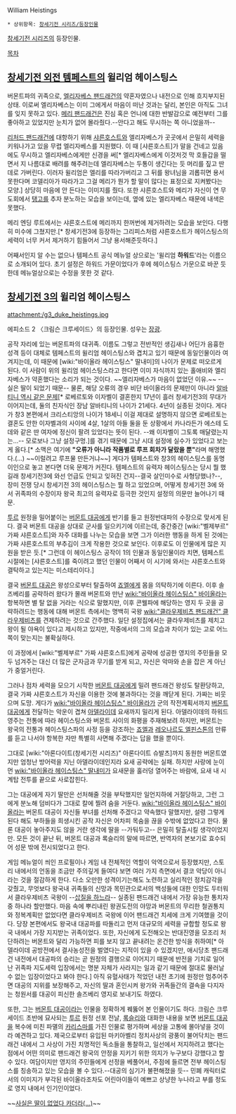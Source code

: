 William Heistings

 * 상위항목: [[창세기전 시리즈/등장인물]]

[[창세기전 시리즈]]의 등장인물.

[[목차]]
== [[창세기전 외전 템페스트]]의 윌리엄 헤이스팅스 ==
버몬트파의 귀족으로, [[엘리자베스 팬드래건]]의 약혼자였으나 내전으로 인해 흐지부지된 상태. 이로써 엘리자베스는 이미 그에게서 마음이 떠난 것과는 달리, 본인은 아직도 그녀를 잊지 못하고 있다. [[메리 팬드래건]]은 진심 혹은 언니에 대한 반발감으로 예전부터 그를 좋아하고 있었지만 눈치가 없어 몰라줬다.--안다고 해도 무시하는 쪽 아니었을까--

[[리처드 팬드래건]]에 대항하기 위해 [[샤른호스트]]와 엘리자베스가 곳곳에서 은밀히 세력을 키워나가고 있을 무렵 엘리자베스를 지원했다. 이 때 [샤른호스트]가 말을 건네고 있음에도 무시하고 엘리자베스에게만 신경을 써[* 엘리자베스에게 이것저것 막 호들갑을 떨면서 지 나름대로 배려를 해주려는데 엘리자베스는 두통이 생긴다는 듯 머리를 짚고 딴데로 가버린다. 이러자 윌리엄은 엘리를 따라가버리고 그 뒤를 왕녀님을 괴롭히면 용서 못한다며 코델리아가 따라가고 그걸 메리가 뭔가 할 말이 많다는 표정으로 지켜봤다는 모양.] 상당히 마음에 안 든다는 이미지를 줬다. 또한 샤른호스트와 메리가 자신이 연 무도회에서 [[탱고]]를 추자 분노하는 모습을 보이는데, 옆에 있는 엘리자베스 때문에 내색은 못했다.

메리 엔딩 루트에서는 샤른호스트에 메리까지 한꺼번에 제거하려는 모습을 보인다. 다행히 미수에 그쳤지만.[* 창세기전3에 등장하는 그리피스처럼 샤른호스트가 헤이스팅스의 세력이 너무 커서 제거하기 힘들어서 그냥 용서해준듯하다.]

어째서인지 알 수는 없으나 템페스트 공식 메뉴얼 상으로는 '윌리엄 '''하워드''''라는 이름으로 소개되어 있다. 초기 설정은 하워드 가문이었다가 후에 헤이스팅스 가문으로 바꾼 듯한데 메뉴얼상으로는 수정을 못한 것 같다.

== [[창세기전 3]]의 윌리엄 헤이스팅스 == 
attachment:/g3_duke_heistings.jpg

에피소드 2 〈크림슨 크루세이드〉의 등장인물. 성우는 [[장광]].

공작 자리에 있는 버몬트파의 대귀족. 이름도 그렇고 전반적인 생김새나 어딘가 음흉한 성격 등이 대체로 템페스트의 윌리엄 헤이스팅스와 겹치고 있기 때문에 동일인물이라 여겨지는데, 이 때문에 [wiki:"바이올라 헤이스팅스" 딸내미]의 나이가 문제로 떠오르게 된다. 이 사람이 위의 윌리엄 헤이스팅스라고 한다면 이미 자식까지 있는 홀애비와 엘리자베스가 약혼했다는 소리가 되는 것이다. ~~엘리자베스가 마음이 없었던 이유.~~ --실은 딸이 되었기 때문-- 물론, 해당 오류의 경우 비단 바이올라의 문제만이 아니라 [[알바티니 데 메디치#s-4|알바티니 역시 같은 문제]][* 로베르토와 이자벨이 결혼한지 17년이 흘러 창세기전3의 무대가 이어지는데, 둘의 친자식인 장남 알바티니의 나이가 21세다. 4년이 실종된 것이다. 게다가 창3 본편에서 크리스티앙의 나이가 18세니 이걸 제대로 설명하지 않으면 로베르토는 결혼도 안한 이자벨과의 사이에 4살, 1살의 아들 둘을 둔 상황에서 카나라든가 에스테 도데와 같은 딴 여자에 정신이 팔려 있었다는 뜻이 된다. --왜 이자벨이 그토록 매달렸는지는…-- 모로보나 그냥 설정구멍.]를 겪기 때문에 그냥 시대 설정에 실수가 있었다고 보는 게 옳다.[* 소맥은 여기에 '''"오류가 아니라 작품별로 루프 회차가 달랐을 뿐"'''라며 해명했다.(...) ~~이럴려고 루프물 만든거냐~~] 게다가 템페스트와 창3의 헤이스팅스를 동명이인으로 놓고 본다면 더욱 문제가 커진다. 템페스트의 유력자 헤이스팅스는 당시 뭘 했길래 창세기전3에 와선 언급도 안되고 잊혀진 건지--결국 살인미수로 사형당했나?--, 장미 전쟁 당시 창세기전 3의 헤이스팅스는 뭘 하고 있었으며, 어떻게 창세기전 3에 와서 귀족파의 수장이자 왕국 최고의 유력자로 등극한 것인지 설정의 의문만 늘어나기 때문.

[[투르]] 원정을 밀어붙이는 [[버몬트 대공]]에게 반기를 들고 원정반대파의 수장으로 맞서게 된다. 결국 버몬트 대공을 상대로 군사를 일으키기에 이르는데, 중간중간 [wiki:"벨제부르" 가짜 샤른호스트]와 자주 대화를 나누는 모습을 보면 그가 이러한 행동을 하게 된 것에는 가짜 샤른호스트의 부추김이 크게 작용한 것으로 보인다. 이후로도 이 인물에게 많은 지원을 받은 듯.[* 그런데 이 헤이스팅스 공작이 1의 인물과 동일인물이라 치면, 템페스트 시절에는 [샤른호스트]를 죽이려고 했던 인물이 어째서 이 시기에 와서는 샤른호스트와 결탁하고 있는지는 미스테리이다.]

결국 [[버몬트 대공]]은 왕성으로부터 탈출하여 [[죠엘]]에게 몸을 의탁하기에 이른다. 이후 솔즈베리를 공략하러 왔다가 몰래 버몬트와 만난 [[wiki:"바이올라 헤이스팅스" 바이올라]]는 항복하면 별 탈 없을 거라는 식으로 말했지만, 이후 콘웰파에 해당하는 영지 두 곳을 공략하려드는 행동에 대해 버몬트 측에서는 명백히 국왕 [[wiki:"클라우제비츠 팬드래건" 클라우제비츠]]를 견제하려는 것으로 간주했다. 일단 설정집에서는 클라우제비츠를 제치고 왕이 될 야욕이 있다고 제시하고 있지만, 작중에서의 그의 모습과 차이가 있는 고로 어느 쪽이 맞는지는 불확실하다.

이 과정에서 [wiki:"벨제부르" 가짜 샤른호스트]에게 공략에 성공한 영지의 주민들을 모두 넘겨주는 대신 더 많은 군자금과 무기를 받게 되고, 자신은 악마와 손을 잡은 게 아닌가 중얼거린다.

그러나 점차 세력을 모으기 시작한 [[버몬트 대공]]에게 밀려 팬드래건 왕성도 탈환당하고, 결국 가짜 샤른호스트가 자신을 이용한 것에 불과하다는 것을 깨닫게 된다. 가짜는 비웃으며 도망. 게다가 [[wiki:"바이올라 헤이스팅스" 바이올라]]가 군의 작전계획서까지 [[버몬트 대공]]에게 전달하는 악운이 겹쳐 [[아델라이데]] 요새까지 밀리게 된다. 아델라이데의 하워드 영주는 전통에 따라 헤이스팅스와 버몬트 사이의 화평을 주재해보려 하지만, 버몬트는 왕국의 전통과 헤이스팅스파의 사정 등을 강조하는 [[죠엘]]과 [[레오나르도 엘핀스톤]]의 만류를 듣고 나서야 항복한 자만 특별히 사면해 주겠다는 답을 했을 뿐이다.

그대로 [wiki:"아론다이트(창세기전 시리즈)" 아론다이트 슈발츠]까지 동원한 버몬트였지만 엄청난 방어력을 지닌 아델라이데인지라 요새 공략에는 실패. 하지만 사랑에 눈이 먼 [[wiki:"바이올라 헤이스팅스" 딸내미]]가 요새문을 훌러덩 열어주는 바람에, 요새 내 시계탑 전투를 끝으로 사로잡힌다.

그는 대공에게 자기 딸만은 선처해줄 것을 부탁했지만 일언지하에 거절당하고, 그런 그에게 분노해 덤비다가 그대로 칼에 찔려 숨을 거둔다. [[wiki:"바이올라 헤이스팅스" 바이올라]]는 버몬트 대공이 자신들 부녀를 선처해 주겠다고 약속했다 말했지만, 설령 그렇게 된다 해도 부하들을 희생시킨 공작 자신은 어차피 목숨을 끊을 수밖에 없었다고 한다. 물론 대공이 놓아주지도 않을 거란 생각에 딸을 --가둬두고-- 은밀히 탈출시킬 생각이었지만. 모든 것이 끝난 뒤, 버몬트 대공과 록슬리의 말에 따르면, 반역자의 본보기로 효수되어 성문 밖에 전시되었다고 한다.

게임 메뉴얼이 씌인 프로필이나 게임 내 전체적인 역할이 악역으로서 등장했지만, 스토리 내에서의 언동을 조금만 주의깊게 들여다 보면 여러 가지 측면에서 결코 악당이 아니라는 것을 절감하게 한다. 다소 오만한 성격이기는해도 노련하고 실리적인 정치감각을 갖췄고, 무엇보다 왕국내 귀족들의 신망과 목민관으로서의 백성들에 대한 인망도 두터워서 클라우제비츠 국왕이 --[[철가면(창세기전 3)|삽질을 하느라]]-- 실종된 팬드래건 내에서 가장 유능한 통치자 중 하나라 할만했다. 마음 속에 뿌리내린 왕권도전의 야망과 버몬트의 무리한 철권통치와 정복계획만 없었다면 클라우제비츠 국왕에 이어 팬드래건 치세에 크게 기여했을 것이다. 당장 본편에서도 왕국내 대공파를 따돌리고 먼저 대규모의 세력을 규합할 정도로 왕국 내에서 가장 지지받는 귀족이었다. 또한, 자신에게 도전해오는 반대진영을 모조리 처단하려는 버몬트와 달리 가능하면 피를 보지 않고 끝내려는 온건한 방식을 취하여[* 아델라이데 공방전에서 결사농성전을 벌였다는 지적이 있을 수 있겠지만, 애시당초 팬드래건 내전에서 대공파의 승리는 곧 원정의 결행으로 이어지기 때문에 반전을 기치로 일어난 귀족파 지도세력 입장에서는 명분 자체가 사라지는 일과 같기 때문에 절대로 물러날 수 없는 입장이었다고 봐야 한다.] 아직 유혈사태가 적었던 내전 초기에 원정만 멈추어주면 대공의 지위를 보장해주고, 자신의 딸과 혼인시켜 왕가와 귀족들간의 결속을 다지자는 청원서를 대공이 피신한 솔즈베리 영지로 보내기도 하였다.

또한, 그는 [[버몬트 대공]]이라는 인물을 정확하게 꿰뚫어 본 인물이기도 하다. 크림슨 크루세이드 초반에 묘사되는 [[투르]] 원정 선포 전날, [[록슬리]]와 대화한 내용을 보면 [[버몬트 대공]]을 복수에 미친 파멸의 [[카리스마]]를 가진 인물로 평가하며 세상을 고통에 몰아넣을 것이라 예견하고 있다. 제국으로부터 유입된 마키아벨리 정치사상의 광풍이 불어닥치는 팬드래건 내에서 그 사상이 가진 치명적인 독소들을 통찰하고, 일선에서 저지하려고 했다는 점에서 어떤 의미로 팬드래건 왕국의 안정을 지키기 위한 의지가 누구보다 강했다고 할 수 있다. 여담이지만 영지의 주민들에게 선정을 베풀어서, 주점에 들르면 전부 헤이스팅스를 칭송하고 있는 모습을 볼 수 있다.--대공의 심기가 불편해졌을 듯-- 민폐 캐릭터로서의 이미지가 부각된 바이올라조차도 어린아이들이 예쁘고 상냥한 누나라고 부를 정도로 영지 내에서 인기인이었다. 

~~[http://blog.naver.com/mhch5005/70013886515 사실은 딸이 없었다 카더라(...)]~~
